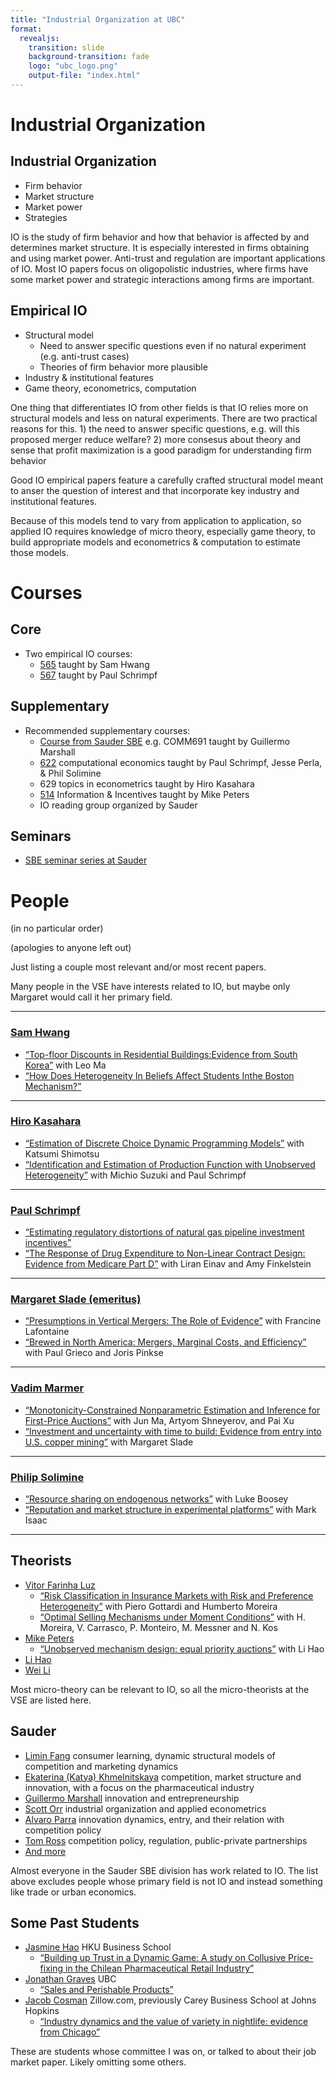 ```yaml
---
title: "Industrial Organization at UBC"
format:
  revealjs:
    transition: slide
    background-transition: fade
    logo: "ubc_logo.png"
    output-file: "index.html"
---
```


# Industrial Organization

## Industrial Organization

- Firm behavior
- Market structure
- Market power
- Strategies

::: {.notes}

IO is the study of firm behavior and how that behavior is affected by
and determines market structure. It is especially interested in firms
obtaining and using market power. Anti-trust and regulation are
important applications of IO. Most IO papers focus on oligopolistic
industries, where firms have some market power and strategic
interactions among firms are important.

:::



## Empirical IO

- Structural model
  - Need to answer specific questions even if no natural experiment (e.g. anti-trust cases)
  - Theories of firm behavior more plausible
- Industry & institutional features
- Game theory, econometrics, computation

::: {.notes}

One thing that differentiates IO from other fields is that IO relies
more on structural models and less on natural experiments. There are
two practical reasons for this. 1) the need to answer specific
questions, e.g. will this proposed merger reduce welfare? 2) more
consesus about theory and sense that profit maximization is a good
paradigm for understanding firm behavior

Good IO empirical papers feature a carefully crafted structural model
meant to anser the question of interest and that incorporate key
industry and institutional features.

Because of this models tend to vary from application to application,
so applied IO requires knowledge of micro theory, especially game
theory, to build appropriate models and econometrics & computation to
estimate those models.

:::

# Courses

## Core

- Two empirical IO courses:
  - [565](https://www.dropbox.com/s/q9rqxhr0ezpn2td/syllabus_2020.docx?dl=0) taught by Sam Hwang
  - [567](https://faculty.arts.ubc.ca/pschrimpf/565/index.html) taught by Paul Schrimpf

## Supplementary

- Recommended supplementary courses:
  - [Course from Sauder SBE](https://www.sauder.ubc.ca/programs/phd/phd-business-administration/specializations/strategy-and-business-economics) e.g. COMM691 taught by Guillermo Marshall
  - [622](https://github.com/ubcecon/ECON622) computational economics taught by Paul Schrimpf, Jesse Perla, \& Phil Solimine
  - 629 topics in econometrics taught by Hiro Kasahara
  - [514](https://montoya.econ.ubc.ca/Econ514/incetives.md) Information & Incentives taught by Mike Peters
  - IO reading group organized by Sauder

## Seminars

- [SBE seminar series at Sauder](https://www.sauder.ubc.ca/thought-leadership/divisions/strategy-and-business-economics/research/seminars)

# People

(in no particular order)

(apologies to anyone left out)

::: {.notes}

Just listing a couple most relevant and/or most recent papers.

Many people in the VSE have interests related to IO, but maybe only
Margaret would call it her primary field.

:::

---

### [Sam Hwang](https://sites.google.com/site/samilmyounghwang/welcome)

- ["Top-floor Discounts in Residential Buildings:Evidence from South Korea"](https://www.dropbox.com/s/vme3h0e44q5sh6a/vertical_formatted.pdf?dl=0) with Leo Ma
- ["How Does Heterogeneity In Beliefs Affect Students Inthe Boston Mechanism?"](https://www.dropbox.com/s/o0uw8uocxvi5ubt/aej.pdf?dl=0)

---

### [Hiro Kasahara](https://hkasahar.arts.ubc.ca/publications/)

- ["Estimation of Discrete Choice Dynamic Programming Models"](http://hkasahara.sites.olt.ubc.ca/files/2020/11/nakahara_final.pdf) with Katsumi Shimotsu
- ["Identification and Estimation of Production Function with Unobserved Heterogeneity"](http://hkasahara.sites.olt.ubc.ca/files/2021/01/slides_productivity_July2020_short.pdf)
  with Michio Suzuki and Paul Schrimpf

---

### [Paul Schrimpf](https://faculty.arts.ubc.ca/pschrimpf/research.html)

- ["Estimating regulatory distortions of natural gas pipeline investment incentives"](https://faculty.arts.ubc.ca/pschrimpf/research/gasSlides.pdf)
- ["The Response of Drug Expenditure to Non-Linear Contract Design: Evidence from Medicare Part D"](https://faculty.arts.ubc.ca/pschrimpf/research/QJE2015.pdf) with Liran Einav and Amy Finkelstein

---

### [Margaret Slade (emeritus)](https://economics.ubc.ca/faculty-and-staff/margaret-slade/)

- ["Presumptions in Vertical Mergers: The Role of Evidence"](https://econ2017.sites.olt.ubc.ca/files/2021/04/PresumptionsInTheVerticalMergers_Paper_Slade_Jan2021.pdf) with Francine Lafontaine
- ["Brewed in North America: Mergers, Marginal Costs, and Efficiency"](https://econ2017.sites.olt.ubc.ca/files/2017/11/pdf_paper_margaret-slade-brewing.pdf) with Paul Grieco and Joris Pinkse

---

### [Vadim Marmer](https://economics.ubc.ca/faculty-and-staff/vadim-marmer/)

- ["Monotonicity-Constrained Nonparametric Estimation and Inference for First-Price Auctions"](https://arxiv.org/abs/1909.12974) with Jun Ma, Artyom Shneyerov, and Pai Xu
- ["Investment and uncertainty with time to build: Evidence from entry into U.S. copper mining"](https://www.sciencedirect.com/science/article/pii/S016518891830280X?via%3Dihub) with Margaret Slade

---

### [Philip Solimine](https://www.psolimine.net/)

- ["Resource sharing on endogenous networks"](https://myweb.fsu.edu/ps12e/jmp.pdf) with Luke Boosey
- ["Reputation and market structure in experimental platforms"](https://coss.fsu.edu/econpapers/wpaper/wp2021_08_01.pdf) with Mark Isaac

---


## Theorists

::: {.r-fit-text}

- [Vitor Farinha Luz](https://economics.ubc.ca/faculty-and-staff/vitor-farinha-luz/)
    - ["Risk Classification in Insurance Markets with Risk and Preference Heterogeneity"](https://www.dropbox.com/s/ck0v1e05nf11vlj/FGM_Multidimensional_insurance_site.pdf?raw=1) with Piero Gottardi and Humberto Moreira
    - ["Optimal Selling Mechanisms under Moment Conditions"](https://www.sciencedirect.com/science/article/pii/S0022053118301637) with H. Moreira, V. Carrasco, P. Monteiro, M. Messner and N. Kos
- [Mike Peters](https://montoya.econ.ubc.ca/)
    - ["Unobserved mechanism design: equal priority auctions"](https://montoya.econ.ubc.ca/wp/unobserved_mechanisms/equal_priority_auctions.pdf) with Li Hao
- [Li Hao](https://economics.ubc.ca/faculty-and-staff/li-hao/)
- [Wei Li](https://economics.ubc.ca/faculty-and-staff/wei-li/)

:::

::: {.notes}

Most micro-theory can be relevant to IO, so all the micro-theorists at
the VSE are listed here.

:::

## Sauder

::: {.r-fit-text}

- [Limin Fang](https://sites.google.com/site/fangliminecon/home)  consumer learning, dynamic structural models of competition and marketing dynamics
- [Ekaterina (Katya) Khmelnitskaya](https://sites.google.com/view/ekaterinakhmelnitskaya) competition, market structure and innovation, with a focus on the pharmaceutical industry
- [Guillermo Marshall](https://g-marshall.github.io/) innovation and entrepreneurship
- [Scott Orr](https://sites.google.com/site/pscottorr/papers) industrial organization and applied econometrics
- [Alvaro Parra](http://blogs.ubc.ca/alvaroparra/) innovation dynamics, entry, and their relation with competition policy
- [Tom Ross](http://blogs.ubc.ca/tomross/) competition policy, regulation, public-private partnerships
- [And more](https://www.sauder.ubc.ca/thought-leadership/divisions/strategy-and-business-economics/people)

:::

::: {.notes}

Almost everyone in the Sauder SBE division has work related to IO. The
list above excludes people whose primary field is not IO and instead
something like trade or urban economics.

:::


## Some Past Students

- [Jasmine Hao](http://jasminehao.com/) HKU Business School
  - ["Building up Trust in a Dynamic Game: A study on Collusive Price-fixing in the Chilean Pharmaceutical Retail Industry"](http://jasminehao.com/files/CollusionDynamic.pdf)
- [Jonathan Graves](https://jonathanlgraves.arts.ubc.ca/economics/) UBC
  - ["Sales and Perishable Products"]()
- [Jacob Cosman](https://jacobcosman.ca/research/) Zillow.com, previously Carey Business School at Johns Hopkins
  - ["Industry dynamics and the value of variety in nightlife: evidence from Chicago"](https://jacobcosman.ca/wp-content/uploads/2017/05/job_market_paper.pdf)


::: {.notes}

These are students whose committee I was on, or talked to about their
job market paper. Likely omitting some others.

:::
